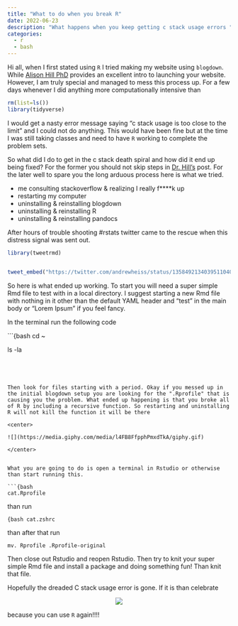 ```yaml
---
title: "What to do when you break R"
date: 2022-06-23
description: "What happens when you keep getting c stack usage errors "
categories:
  - r
  - bash
---
```



Hi all, when I first stated using `R` I tried making my website using `blogdown`. While [Alison Hill PhD](https://www.apreshill.com/blog/2020-12-new-year-new-blogdown/) provides an
excellent intro to launching your website. However, I am truly special and managed to mess this process up. For a few days whenever I did anything more computationally intensive than 

```r
rm(list=ls())
library(tidyverse)
```


I would get a nasty error message saying "c stack usage is too close to the limit" and I could not do anything. This would have been fine but at the time I was still taking classes and need to have `R` working to complete the problem sets.

So what did I do to get in the c stack death spiral and how did it end up being fixed? For the former you should not skip steps in [Dr. Hill's](https://www.apreshill.com/blog/2020-12-new-year-new-blogdown/) post. For the later  well to spare you the long arduous process here is what we tried. 

- me consulting stackoverflow & realizing I really f****k up
- restarting my computer
- uninstalling & reinstalling blogdown
- uninstalling & reinstalling R
- uninstalling & reinstalling pandocs

After hours of trouble shooting #rstats twitter came to the rescue when this distress signal was sent out. 


```r
library(tweetrmd)


tweet_embed("https://twitter.com/andrewheiss/status/1358492134039511040")

```


So here is what ended up working. To start you will need a super simple Rmd file to test with in a local directory. I suggest starting a new Rmd file with nothing in it other than the default YAML header and "test" in the main body or "Lorem Ipsum" if you feel fancy. 


In the terminal run the following code


```{bash
cd ~ 

ls -la

```




Then look for files starting with a period. Okay if you messed up in the initial blogdown setup you are looking for the ".Rprofile" that is causing you the problem. What ended up happening is that you broke all of R by including a recursive function. So restarting and uninstalling R will not kill the function it will be there 

<center>

![](https://media.giphy.com/media/l4FB8FfpphPmxdTkA/giphy.gif)

</center>


What you are going to do is open a terminal in Rstudio or otherwise than start running this.

```{bash
cat.Rprofile
```

than run 


```{bash
cat.zshrc
```


than after that run 

```
mv. Rprofile .Rprofile-original
```


Then close out Rstudio and reopen Rstudio. Then try to knit your super simple Rmd file and install a package and doing something fun! Than knit that file.

Hopefully the dreaded C stack usage error is gone. If it is than celebrate
<center>

![](https://media.giphy.com/media/d86kftzaeizO8/giphy.gif)

</center>

because you can use `R` again!!!!
